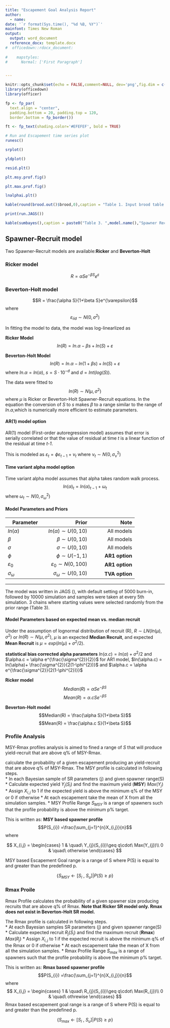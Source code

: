 ```yaml
---
title: "Escapement Goal Analysis Report"
author:
  - name:
date: '`r format(Sys.time(), "%d %B, %Y")`'
mainfont: Times New Roman
output: 
  output: word_document
  reference_docx: template.docx
#  officedown::rdocx_document:
    
#    mapstyles:
#      Normal: ['First Paragraph']


---
```


```r
knitr::opts_chunk$set(echo = FALSE,comment=NULL, dev='png',fig.dim = c(12,8),message=FALSE,background=NULL)
library(officedown)
library(officer)

fp <- fp_par(
  text.align = "center", 
  padding.bottom = 20, padding.top = 120, 
  border.bottom = fp_border())

ft <- fp_text(shading.color='#EFEFEF', bold = TRUE)
```



```r
# Run and Escapement time series plot 
runesc()
```


```r
srplot()
```


```r
yldplot()
```

```r
resid.plt()
```

```r
plt.msy.prof.fig()
```


```r
plt.max.prof.fig()
```


```r
lnalphai.plt()
```



```r
kable(round(brood.out()$brood,0),caption = "Table 1. Input brood table .")
```

```r
print(run.JAGS())
```



```r
kable(sumbayes(),caption = paste0("Table 3. ",model.name(),"Spawner Recruit model parameters summary.","beta x 10^-",Bayesdata()$d," Outliers were removed.") ) 
```


## Spawner-Recruit model 

Two Spawner-Recruit models are available:**Ricker** and **Beverton-Holt** 

### Ricker model 
$$R = \alpha Se^{-\beta S}e^{\varepsilon}$$

### Beverton-Holt model 
$$R = \frac{\alpha S}{1+\beta S}e^{\varepsilon}$$
where 
$$\varepsilon_{iid} \sim N(0,\sigma ^{2})$$


In fitting the model to data, the model was log-linearlized as 

**Ricker Model**
$$ln(R)= ln.\alpha -\beta s+ln(S)+\varepsilon$$

**Beverton-Holt Model**
$$ln(R)=ln.\alpha -ln(1+\beta s)+ln(S)+\varepsilon$$
where $ln.\alpha = ln(\alpha)$, $s = S\cdot{10}^{-d}$ and $d = Int(log(S))$.   

The data were fitted to 
$$ln(R) \sim N(\mu,{\sigma}^{2})$$
where $\mu$ is Ricker or Beverton-Holt Spawner-Recruit equations. In the equation the conversion of $S$ to $s$ makes $\beta$ to a range similar to the range of $ln.\alpha$,which is numerically more efficient to estimate parameters. 


#### AR(1) model option 
AR(1) model (First-order autoregression model) assumes that error is serially correlated or that the value of residual at time *t* is a linear function of the residual at time *t-1*.  

This is modeled as 
${\varepsilon_{t}}=\phi {\varepsilon_{t-1}}+{\nu_{t}}$ where ${\nu_{t}} \sim N(0,{\sigma _{\nu }}^{2})$

#### Time variant alpha model option  
Time variant alpha model assumes that alpha takes random walk process. 
$${ln(\alpha )_{t}}={ln(\alpha )_{t-1}}+{\omega_{t}}$$ 
where ${\omega_{t}} \sim N(0,{\sigma _{\omega }}^{2})$

#### Model Parameters and Priors 

|Parameter |   Prior    |    Note  |
|  ------- | -------:|-------:|
| $ln(\alpha)$  |  $ln(\alpha) \sim U(0,10)$ |  All models   | 
| $\beta$    |     $\beta \sim U(0,10)$  |  All models   | 
| $\sigma$    |      $\sigma \sim U(0,10)$  |  All models    | 
| $\phi$    |    $\phi \sim U(-1,1)$   |  **AR1 option**  | 
| $\varepsilon_{0}$ |     $\varepsilon_{0} \sim N(0,100)$     |**AR1 option**  | 
| $\sigma _{\omega}$|     $\sigma _{\omega} \sim U(0,10)$     |**TVA option**| 
---

The model was written in JAGS (), with default setting of 5000 burn-in, followed by 10000 simulation and samples were taken at every 5th simulation.  3 chains where starting values were selected randomly from the prior range (Table 3). 
                                                                      

#### Model Parameters based on expected mean vs. median recruit 
Under the assumption of lognormal distribution of recruit (R), $R \sim LN(ln(\mu),{\sigma}^{2})$ or $ln(R) \sim N(\mu,{\sigma}^{2})$, $\mu$ is an expected **Median Recruit**, and expected **Mean Recruit** is $\mu = exp(ln(\mu) + {\sigma}^{2}/2)$.

**statistical bias corrected alpha parameters**  $ln(\alpha.c) = ln(\alpha) + {\sigma}^{2}/2$ and $\alpha.c = \alpha e^{\frac{\sigma^{2}}{2}}$
for AR1 model, $ln(\alpha.c) = ln(\alpha)+ \frac{\sigma^{2}}{2(1-\phi^{2})}$ and $\alpha.c = \alpha e^{\frac{\sigma^{2}}{2(1-\phi^{2})}}$

**Ricker model**
$$Median(R) = \alpha Se^{-\beta S}$$
$$Mean(R) = \alpha.c Se^{-\beta S}$$

**Beverton-Holt model** 
$$Median(R) = \frac{\alpha S}{1+\beta S}$$
$$Mean(R) = \frac{\alpha.c S}{1+\beta S}$$

### Profile Analysis 
MSY-Rmax profiles analysis is aimed to fined a range of $S$ that will produce yield-recruit that are above q% of MSY-Rmax.  

calculate the probability of a given escapement producing an yield-recruit that are above q% of MSY-Rmax.  The MSY profile is calculated in following steps.  
* In each Bayesian sample of SR parameters (j) and given spawner range(S)
  * Calculate expected yield $Y_{j}(S_{i})$ and find the maximum yield (**MSY**) $Max(Y_{j})$
  * Assign $X_{i,j}$ to 1 if the expected yield is above the minimum q% of the MSY or 0 if otherwise
* At each escapement take the mean of X from all the simulation samples. 
* MSY Profile Range $S_{MSY}$ is a range of spawners such that the profile probability is above the minimum p% target. 

This is written as: 
**MSY based spawner profile**
$$P(S_{i}) =\frac{\sum_{j=1}^{n}X_{i,j}}{n}$$
where

$$
X_{i,j} = 
\begin{cases}
 1   & \quad\ Y_{j}(S_{i})\geq  q\cdot\ Max(Y_{j})\\
 0   & \quad\ otherwise
 \end{cases}
$$

MSY based Escapement Goal range is a range of S where P(S) is equal to and greater than the predefined p. 

$$\left \{ S_{MSY}\leftarrow \left [ S_{l}\: ,\:S_{u}  \right ]|P(S)\geq p \right \}$$

### Rmax Proile 
Rmax Profile calculates the probability of a given spawner size producing recruits that are above q% of Rmax.  **Note that Ricker SR model only.  Rmax does not exist in Beverton-Holt SR model.**   

The Rmax profile is calculated in following steps.  
* At each Bayesian samples SR parameters (j) and given spawner range(S)
  * Calculate expected recruit $R_{j}(S_{i})$ and find the maximum recruit (**Rmax**) $Max(R_{j})$
  * Assign $X_{i,j}$ to 1 if the expected recruit is above the minimum q% of the Rmax or 0 if otherwise
* At each escapement take the mean of X from all the simulation samples. 
* Rmax Profile Range $S_{max}$ is a range of spawners such that the profile probability is above the minimum p% target.  

This is written as: 
**Rmax based spawner profile**
$$P(S_{i}) =\frac{\sum_{j=1}^{n}X_{i,j}}{n}$$
where
$$
X_{i,j} = 
\begin{cases}
 1  & \quad\ R_{j}(S_{i})\geq  q\cdot\ Max(R_{j})\\
 0  & \quad\ othrewise
 \end{cases}
$$
Rmax based escapement goal range is a range of S where P(S) is equal to and greater than the predefined p. 

$$\left \{ S_{max}\leftarrow \left [ S_{l}\: ,\:S_{u}  \right ]|P(S)\geq p \right \}$$




